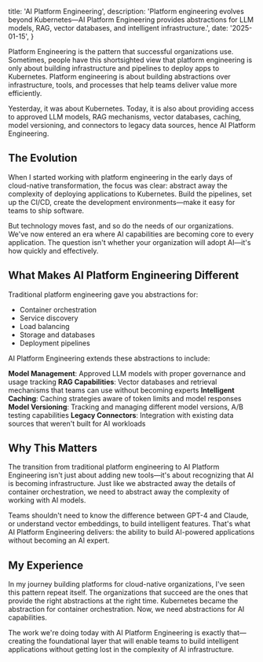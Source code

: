   title: 'AI Platform Engineering',
  description: 'Platform engineering evolves beyond Kubernetes—AI Platform Engineering provides abstractions for LLM models, RAG, vector databases, and intelligent infrastructure.',
  date: '2025-01-15',
}

Platform Engineering is the pattern that successful organizations use. Sometimes, people have this shortsighted view that platform engineering is only about building infrastructure and pipelines to deploy apps to Kubernetes. Platform engineering is about building abstractions over infrastructure, tools, and processes that help teams deliver value more efficiently.

Yesterday, it was about Kubernetes. Today, it is also about providing access to approved LLM models, RAG mechanisms, vector databases, caching, model versioning, and connectors to legacy data sources, hence AI Platform Engineering.

## The Evolution

When I started working with platform engineering in the early days of cloud-native transformation, the focus was clear: abstract away the complexity of deploying applications to Kubernetes. Build the pipelines, set up the CI/CD, create the development environments—make it easy for teams to ship software.

But technology moves fast, and so do the needs of our organizations. We've now entered an era where AI capabilities are becoming core to every application. The question isn't whether your organization will adopt AI—it's how quickly and effectively.

## What Makes AI Platform Engineering Different

Traditional platform engineering gave you abstractions for:
- Container orchestration
- Service discovery
- Load balancing
- Storage and databases
- Deployment pipelines

AI Platform Engineering extends these abstractions to include:

**Model Management**: Approved LLM models with proper governance and usage tracking
**RAG Capabilities**: Vector databases and retrieval mechanisms that teams can use without becoming experts
**Intelligent Caching**: Caching strategies aware of token limits and model responses
**Model Versioning**: Tracking and managing different model versions, A/B testing capabilities
**Legacy Connectors**: Integration with existing data sources that weren't built for AI workloads

## Why This Matters

The transition from traditional platform engineering to AI Platform Engineering isn't just about adding new tools—it's about recognizing that AI is becoming infrastructure. Just like we abstracted away the details of container orchestration, we need to abstract away the complexity of working with AI models.

Teams shouldn't need to know the difference between GPT-4 and Claude, or understand vector embeddings, to build intelligent features. That's what AI Platform Engineering delivers: the ability to build AI-powered applications without becoming an AI expert.

## My Experience

In my journey building platforms for cloud-native organizations, I've seen this pattern repeat itself. The organizations that succeed are the ones that provide the right abstractions at the right time. Kubernetes became the abstraction for container orchestration. Now, we need abstractions for AI capabilities.

The work we're doing today with AI Platform Engineering is exactly that—creating the foundational layer that will enable teams to build intelligent applications without getting lost in the complexity of AI infrastructure.
